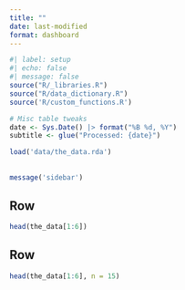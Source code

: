 ```yaml
---
title: ""
date: last-modified
format: dashboard
---
```



```r
#| label: setup
#| echo: false
#| message: false
source("R/_libraries.R")
source("R/data_dictionary.R")
source('R/custom_functions.R')

# Misc table tweaks
date <- Sys.Date() |> format("%B %d, %Y")
subtitle <- glue("Processed: {date}")

load('data/the_data.rda')
```


## {.sidebar}

```r
message('sidebar')
```


## Row {height=35%}

```r
head(the_data[1:6])
```


## Row {height=65%}

```r
head(the_data[1:6], n = 15)
```